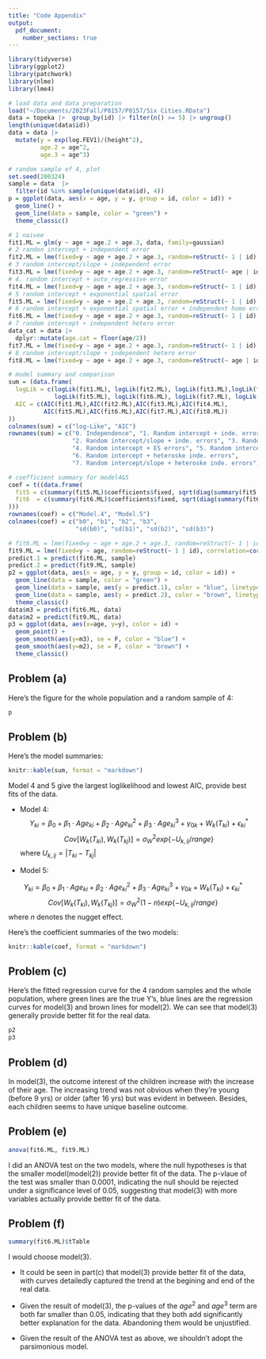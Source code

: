 ```yaml
---
title: "Code Appendix"
output: 
  pdf_document:
    number_sections: true
---
```


```r
library(tidyverse)
library(ggplot2)
library(patchwork)
library(nlme)
library(lme4)
```

```r
# load data and data preparation
load("~/Documents/2023Fall/P8157/P8157/Six Cities.RData")
data = topeka |>  group_by(id) |> filter(n() >= 5) |> ungroup()
length(unique(data$id))
data = data |> 
  mutate(y = exp(log.FEV1)/(height^2),
         age.2 = age^2,
         age.3 = age^3)
```

```r
# random sample of 4, plot
set.seed(200324)
sample = data  |> 
  filter(id %in% sample(unique(data$id), 4))
p = ggplot(data, aes(x = age, y = y, group = id, color = id)) + 
  geom_line() +  
  geom_line(data = sample, color = "green") +
  theme_classic()
```

```r
# 1 naivee
fit1.ML = glm(y ~ age + age.2 + age.3, data, family=gaussian)
# 2 randon intercept + independent error
fit2.ML = lme(fixed=y ~ age + age.2 + age.3, random=reStruct(~ 1 | id), data, method="ML")
# 3 random intercept/slope + independent error
fit3.ML = lme(fixed=y ~ age + age.2 + age.3, random=reStruct(~ age | id, pdClass="pdDiag"), data, method="ML")
# 4. random intercept + auto_regressive error
fit4.ML = lme(fixed=y ~ age + age.2 + age.3, random=reStruct(~ 1 | id), correlation=corAR1(form= ~ age| id), data, method="ML")
# 5 random intercept + exponential spatial error
fit5.ML = lme(fixed=y ~ age + age.2 + age.3, random=reStruct(~ 1 | id), correlation=corExp(form= ~ age| id), data, method="ML")
# 6 random intercept + exponential spatial error + independent homo error
fit6.ML = lme(fixed=y ~ age + age.2 + age.3, random=reStruct(~ 1 | id), correlation=corExp(form= ~ age| id, nugget=TRUE), data, method="ML")
# 7 random intercept + independent hetero error
data_cat = data |> 
  dplyr::mutate(age.cat = floor(age/2))
fit7.ML = lme(fixed=y ~ age + age.2 + age.3, random=reStruct(~ 1 | id), weights=varIdent(form= ~1 | age.cat), data_cat, method="ML")
# 8 random intercept/slope + independent hetero error
fit8.ML = lme(fixed=y ~ age + age.2 + age.3, random=reStruct(~ age | id), weights=varIdent(form= ~1 | age.cat), data_cat, method="ML")
```

```r
# model summary and comparison
sum = (data.frame(
  logLik = c(logLik(fit1.ML), logLik(fit2.ML), logLik(fit3.ML),logLik(fit4.ML),
             logLik(fit5.ML), logLik(fit6.ML), logLik(fit7.ML), logLik(fit8.ML)),
  AIC = c(AIC(fit1.ML),AIC(fit2.ML),AIC(fit3.ML),AIC(fit4.ML),
          AIC(fit5.ML),AIC(fit6.ML),AIC(fit7.ML),AIC(fit8.ML))
))
colnames(sum) = c("log-Like", "AIC")
rownames(sum) = c("0. Independence", "1. Random intercept + inde. errors", 
                  "2. Random intercept/slope + inde. errors", "3. Random intercept + AR errors",
                  "4. Random intercept + ES errors", "5. Random intercept + ES with a 'nugget'",
                  "6. Random intercept + heteroske inde. errors",
                  "7. Random intercept/slope + heteroske inde. errors")
```

```r
# coefficient summary for model4&5
coef = t((data.frame(
  fit5 = c(summary(fit5.ML)$coefficients$fixed, sqrt(diag(summary(fit5.ML)$varFix))),
  fit6  = c(summary(fit6.ML)$coefficients$fixed, sqrt(diag(summary(fit6.ML)$varFix)))
)))
rownames(coef) = c("Model.4", "Model.5")
colnames(coef) = c("b0", "b1", "b2", "b3",
                   "sd(b0)", "sd(b1)", "sd(b2)", "sd(b3)")
```

```r
# fit6.ML = lme(fixed=y ~ age + age.2 + age.3, random=reStruct(~ 1 | id), correlation=corExp(form= ~ age| id, nugget=TRUE), data, method="ML")
fit9.ML = lme(fixed=y ~ age, random=reStruct(~ 1 | id), correlation=corExp(form= ~ age| id, nugget=TRUE), data, method="ML")
predict.1 = predict(fit6.ML, sample)
predict.2 = predict(fit9.ML, sample)
p2 = ggplot(data, aes(x = age, y = y, group = id, color = id)) + 
  geom_line(data = sample, color = "green") +
  geom_line(data = sample, aes(y = predict.1), color = "blue", linetype = "dashed") +
  geom_line(data = sample, aes(y = predict.2), color = "brown", linetype = "dashed") +
  theme_classic()
data$m3 = predict(fit6.ML, data)
data$m2 = predict(fit9.ML, data)
p3 = ggplot(data, aes(x=age, y=y), color = id) +
  geom_point() +
  geom_smooth(aes(y=m3), se = F, color = "blue") +
  geom_smooth(aes(y=m2), se = F, color = "brown") +
  theme_classic()
```


\newpage
## Problem (a)

Here's the figure for the whole population and a random sample of 4:
```r
p
```

\newpage
## Problem (b)

Here's the model summaries:
```r
knitr::kable(sum, format = "markdown")
```

Model 4 and 5 give the largest loglikelihood and lowest AIC, provide best fits of the data.

* Model 4:
$$Y_{ki} = \beta_0 + \beta_1\cdot Age_{ki} + \beta_2\cdot Age_{ki}^2+ \beta_3\cdot Age_{ki}^3 + \gamma_{0k} + W_k(T_{ki})+\epsilon_{ki}^*$$
$$Cov[W_k(T_{ki}), W_k(T_{kj})] = \sigma_W^2exp\{-U_{k,ij}/range\}$$ where $U_{k,ij} = |T_{ki}-T_{kj}|$
  
* Model 5:

$$Y_{ki} = \beta_0 + \beta_1\cdot Age_{ki} + \beta_2\cdot Age_{ki}^2+ \beta_3\cdot Age_{ki}^3 + \gamma_{0k} + W_k(T_{ki})+\epsilon_{ki}^*$$
$$Cov[W_k(T_{ki}), W_k(T_{kj})] = \sigma_W^2 (1-n) exp\{-U_{k,ij}/range\}$$ where $n$ denotes the nugget effect.

Here's the coefficient summaries of the two models:

```r
knitr::kable(coef, format = "markdown")
```

\newpage
## Problem (c)

Here's the fitted regression curve for the 4 random samples and the whole population, where green lines are the true Y's, blue lines are the regression curves for model(3) and brown lines for model(2). We can see that model(3) generally provide better fit for the real data.
```r
p2
p3
```

## Problem (d)

In model(3), the outcome interest of the children increase with the increase of their age. The increasing trend was not obvious when they're young (before 9 yrs) or older (after 16 yrs) but was evident in between. Besides, each children seems to have unique baseline outcome.

\newpage
## Problem (e)

```r
anova(fit6.ML, fit9.ML)
```
I did an ANOVA test on the two models, where the null hypotheses is that the smaller model(model(2)) provide better fit of the data. The p-vlaue of the test was smaller than 0.0001, indicating the null should be rejected under a significance level of 0.05, suggesting that model(3) with more variables actually provide better fit of the data.


## Problem (f)
```r
summary(fit6.ML)$tTable
```

I would choose model(3).

* It could be seen in part(c) that model(3) provide better fit of the data, with curves detailedly captured the trend at the begining and end of the real data.

* Given the result of model(3), the p-values of the $age^2$ and $age^3$ term are both far smaller than 0.05, indicating that they both add significantly better explanation for the data. Abandoning them would be unjustified.

* Given the result of the ANOVA test as above, we shouldn't adopt the parsimonious model.
